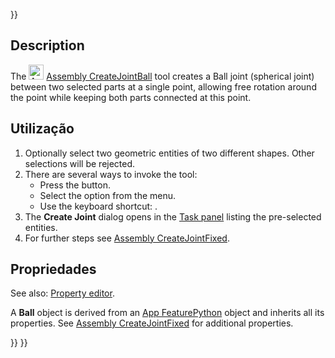 <languages/>
{{UnfinishedDocu{{#translation:}}}}

<div lang="en" dir="ltr" class="mw-content-ltr">
{{Docnav
|[[Assembly_CreateJointSlider|CreateJointSlider]]
|[[Assembly_CreateJointDistance|CreateJointDistance]]
|[[Assembly_Workbench|Assembly]]
|IconL=Assembly_CreateJointSlider.svg
|IconR=Assembly_CreateJointDistance.svg
|IconC=Workbench_Assembly.svg
}}
</div>

<div lang="en" dir="ltr" class="mw-content-ltr">
{{GuiCommand
|Name=Assembly CreateJointBall
|MenuLocation=Assembly → Create Ball Joint
|Workbenches=[[Assembly_Workbench|Assembly]]
|Shortcut={{KEY|B}}
|Version=1.0
|SeeAlso=
}}
</div>

<div lang="en" dir="ltr" class="mw-content-ltr">
==Description==
</div>

<div lang="en" dir="ltr" class="mw-content-ltr">
The [[Image:Assembly_CreateJointBall.svg|24px]] [[Assembly_CreateJointBall|Assembly CreateJointBall]] tool creates a Ball joint (spherical joint) between two selected parts at a single point, allowing free rotation around the point while keeping both parts connected at this point.
</div>

<span id="Usage"></span>
==Utilização==

<div lang="en" dir="ltr" class="mw-content-ltr">
# Optionally select two geometric entities of two different shapes. Other selections will be rejected.
# There are several ways to invoke the tool:
#* Press the {{Button|[[Image:Assembly_CreateJointBall.svg|16px]] [[Assembly_CreateJointBall|Create Ball Joint]]}} button.
#* Select the {{MenuCommand|Assembly → [[Image:Assembly_CreateJointBall.svg|16px]] Create Ball Joint}} option from the menu.
#* Use the keyboard shortcut: {{KEY|B}}.
# The '''Create Joint''' dialog opens in the [[Task_panel|Task panel]] listing the pre-selected entities.
# For further steps see [[Assembly_CreateJointFixed#Usage|Assembly CreateJointFixed]].
</div>

<span id="Properties"></span>
==Propriedades==

<div lang="en" dir="ltr" class="mw-content-ltr">
See also: [[Property_editor|Property editor]].
</div>

<div lang="en" dir="ltr" class="mw-content-ltr">
A '''Ball''' object is derived from an [[App_FeaturePython|App FeaturePython]] object and inherits all its properties. See [[Assembly_CreateJointFixed#Properties|Assembly CreateJointFixed]] for additional properties.
</div>


<div lang="en" dir="ltr" class="mw-content-ltr">
{{Docnav
|[[Assembly_CreateJointSlider|CreateJointSlider]]
|[[Assembly_CreateJointDistance|CreateJointDistance]]
|[[Assembly_Workbench|Assembly]]
|IconL=Assembly_CreateJointSlider.svg
|IconR=Assembly_CreateJointDistance.svg
|IconC=Workbench_Assembly.svg
}}
</div>

{{Assembly_Tools_navi{{#translation:}}}}
{{Userdocnavi{{#translation:}}}}